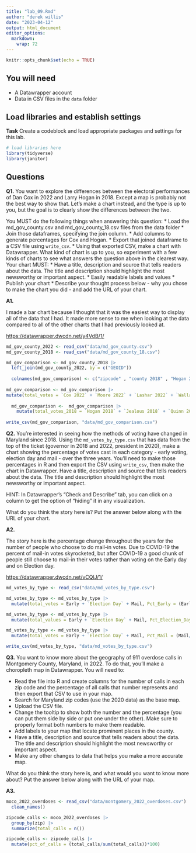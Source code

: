 ```yaml
---
title: "lab_09.Rmd"
author: "derek willis"
date: "2023-04-12"
output: html_document
editor_options: 
  markdown: 
    wrap: 72
---
```


```r
knitr::opts_chunk$set(echo = TRUE)
```

## You will need

-   A Datawrapper account
-   Data in CSV files in the `data` folder

## Load libraries and establish settings

**Task** Create a codeblock and load appropriate packages and settings
for this lab.

```r
# load libraries here
library(tidyverse)
library(janitor)
```

## Questions

**Q1.** You want to explore the differences between the electoral
performances of Dan Cox in 2022 and Larry Hogan in 2018. Except a map is
probably not the best way to show that. Let's make a chart instead, and
the type is up to you, but the goal is to clearly show the differences
between the two.

You MUST do the following things when answering this question: \* Load
the md_gov_county.csv and md_gov_county_18.csv files from the data
folder \* Join those dataframes, specifying the join column. \* Add
columns to generate percentages for Cox and Hogan. \* Export that joined
dataframe to a CSV file using `write_csv`. \* Using that exported CSV,
make a chart with Datawrapper. What kind of chart is up to you, so
experiment with a few kinds of charts to see what answers the question
above in the clearest way. Your chart MUST: \* Have a title, description
and source that tells readers about the data. The title and description
should highlight the most newsworthy or important aspect. \* Easily
readable labels and values \* Publish your chart \* Describe your
thought process below - why you chose to make the chart you did - and
add the URL of your chart.

**A1.**

I made a bar chart because I thought that it was the easiest way to
display all of the data that I had. It made more sense to me when
looking at the data compared to all of the other charts that I had
previously looked at.

<https://datawrapper.dwcdn.net/y4VdB/1/>

```r
md_gov_county_2022 <- read_csv("data/md_gov_county.csv")
md_gov_county_2018 <- read_csv("data/md_gov_county_18.csv")

md_gov_comparison <- md_gov_county_2018 |>
  left_join(md_gov_county_2022, by = c("GEOID"))
  
  colnames(md_gov_comparison) <- c("zipcode" , "county 2018" , "Hogan 2018" , "Jealous 2018" , "Quinn 2018", "Schlakman 2018" , "Write-Ins 2018" , "county 2022" , "Cox 2022" , "Moore 2022" , "Lashar 2022" , "Wallace 2022" , "Harding 2022" , "Sefcik 2022" , "Write-Ins 2022")
  
md_gov_comparison <- md_gov_comparison |>
mutate(total_votes = `Cox 2022` + `Moore 2022` + `Lashar 2022` + `Wallace 2022` + `Harding 2022` + `Sefcik 2022` + `Write-Ins 2022`, pct_Cox = (`Cox 2022`/total_votes*100))
  
  md_gov_comparison <-  md_gov_comparison |>
    mutate(total_votes_2018 = `Hogan 2018` + `Jealous 2018` + `Quinn 2018` + `Schlakman 2018` + `Write-Ins 2018`, pct_Hogan = (`Hogan 2018`/total_votes_2018*100))
  
write_csv(md_gov_comparison, "data/md_gov_comparison.csv")

```

**Q2.** You're interested in seeing how the methods of voting have
changed in Maryland since 2018. Using the `md_votes_by_type.csv` that
has data from the top of the ticket (governor in 2018 and 2022,
president in 2020), make a chart showing the percentage of votes cast in
each category - early voting, election day and mail - over the three
years. You'll need to make those percentages in R and then export the
CSV using `write_csv`, then make the chart in Datawrapper. Have a title,
description and source that tells readers about the data. The title and
description should highlight the most newsworthy or important aspect.

HINT: In Datawrapper's "Check and Describe" tab, you can click on a
column to get the option of "hiding" it in any visualization.

What do you think the story here is? Put the answer below along with the
URL of your chart.

**A2.**

The story here is the percentage change throughout the years for the
number of people who choose to do mail-in votes. Due to COVID-19 the
percent of mail-in votes skyrocketed, but after COVID-19 a good chunk of
people still choose to mail-in their votes rather than voting on the
Early day and on Election day.

<https://datawrapper.dwcdn.net/vCQlJ/1/>

```r

md_votes_by_type <- read_csv("data/md_votes_by_type.csv")

md_votes_by_type <- md_votes_by_type |>
  mutate(total_votes = Early + `Election Day` + Mail, Pct_Early = (Early/total_votes)*100)

md_votes_by_type <- md_votes_by_type |>
  mutate(total_values = Early + `Election Day` + Mail, Pct_Election_Day = (`Election Day`/total_votes)*100)

md_votes_by_type <- md_votes_by_type |>
  mutate(total_votes = Early + `Election Day` + Mail, Pct_Mail = (Mail/total_votes)*100)

write_csv(md_votes_by_type, "data/md_votes_by_type.csv")
```

**Q3.** You want to know more about the geography of 911 overdose calls
in Montgomery County, Maryland, in 2022. To do that, you'll make a
choropleth map in Datawrapper. You will need to:

-   Read the file into R and create columns for the number of calls in
    each zip code and the percentage of all calls that number represents
    and then export that CSV to use in your map.
-   Search for Maryland zip codes (use the 2020 data) as the base map.
-   Upload the CSV file.
-   Change the tooltip to show both the number and the percentage (you
    can put them side by side or put one under the other). Make sure to
    properly format both numbers to make them readable.
-   Add labels to your map that locate prominent places in the county.
-   Have a title, description and source that tells readers about the
    data. The title and description should highlight the most newsworthy
    or important aspect.
-   Make any other changes to data that helps you make a more accurate
    map.

What do you think the story here is, and what would you want to know
more about? Put the answer below along with the URL of your map.

**A3.**

```r
moco_2022_overdoses <- read_csv("data/montgomery_2022_overdoses.csv") |> 
  clean_names()

zipcode_calls <- moco_2022_overdoses |>
  group_by(zip) |>
  summarize(total_calls = n())

zipcode_calls <- zipcode_calls |>
  mutate(pct_of_calls = (total_calls/sum(total_calls))*100)
```
